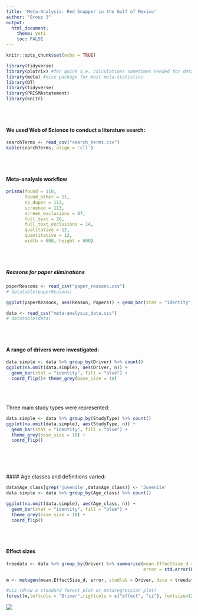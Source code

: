 ```yaml
---
title: 'Meta-Analysis: Red Snapper in the Gulf of Mexico'
author: "Group 3"
output:
  html_document:
    theme: yeti
    toc: FALSE
---
```

   
```r
knitr::opts_chunk$set(echo = TRUE)
```

```r
library(tidyverse)
library(plotrix) #for quick s.e. calculations sometimes needed for data tidy step
library(meta) #nice package for most meta-statistics
library(DT)
library(tidyverse)
library(PRISMAstatement)
library(knitr)

```
<br><br>

#### We used Web of Science to conduct a literature search:
```r
searchTerms <- read_csv("search_terms.csv")
kable(searchTerms, align = 'cll')

```

<br><br>

#### Meta-analysis workflow

```r
prisma(found = 118,
       found_other = 11,
       no_dupes = 113, 
       screened = 113, 
       screen_exclusions = 87, 
       full_text = 26,
       full_text_exclusions = 14, 
       qualitative = 12, 
       quantitative = 12,
       width = 600, height = 600)
```


<br><br>

##### Reasons for paper eliminations

```r
paperReasons <- read_csv("paper_reasons.csv")
# datatable(paperReasons)
```



```r
ggplot(paperReasons, aes(Reason, Papers)) + geom_bar(stat = "identity", fill="blue") + coord_flip() + theme_grey(base_size = 18)

```



```r
data <- read_csv("meta-analysis_data.csv")
# datatable(data)

```

<br><br>

#### A range of drivers were investigated:

```r

data.simple <- data %>% group_by(Driver) %>% count()
ggplot(na.omit(data.simple), aes(Driver, n)) + 
  geom_bar(stat = "identity", fill = "blue") + 
  coord_flip()+ theme_grey(base_size = 18)

```
<br><br>

Three main study types were represented:


```r
data.simple <- data %>% group_by(StudyType) %>% count()
ggplot(na.omit(data.simple), aes(StudyType, n)) + 
  geom_bar(stat = "identity", fill = "blue") + 
  theme_grey(base_size = 18) + 
  coord_flip()

```
<br><br>
<br><br>
#### Age classes and definitions varied: 

```r

data$Age_class[grep('juvenile',data$Age_class)] <- 'Juvenile'
data.simple <- data %>% group_by(Age_class) %>% count()

ggplot(na.omit(data.simple), aes(Age_class, n)) + 
  geom_bar(stat = "identity", fill = "blue") + 
  theme_grey(base_size = 18) +
  coord_flip()

```
<br><br>

#### Effect sizes

```r
treedata <- data %>% group_by(Driver) %>% summarise(mean.EffectSize_d = mean(EffectSize_d),
                                                    error = std.error(EffectSize_d))
```

```r
m <- metagen(mean.EffectSize_d, error, studlab = Driver, data = treedata) #fit generic meta-analysis to an object

#viz (draw a standard forest plot or metaregression plot)
forest(m,leftcols = "Driver",rightcols = c("effect", "ci"), fontsize=12) #grid-based graphics so a bit of work to resize
```

![](./Final_heat_map.png) 